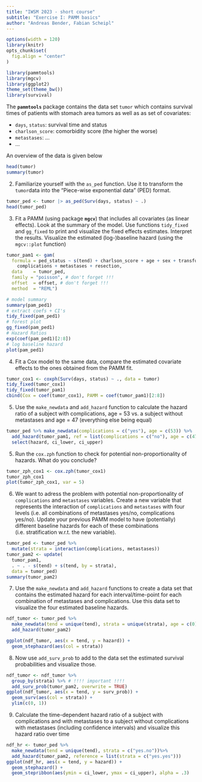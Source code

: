 ```yaml
---
title: "IWSM 2023 - short course"
subtitle: "Exercise I: PAMM basics"
author: "Andreas Bender, Fabian Scheipl"
---
```


```r
options(width = 120)
library(knitr)
opts_chunk$set(
  fig.align = "center"
)
```



```r
library(pammtools)
library(mgcv)
library(ggplot2)
theme_set(theme_bw())
library(survival)
```

The **`pammtools`** package contains the data set `tumor` which contains survival times of patients with stomach area tumors as well as as set of covariates:

- `days`, `status`: survival time and status
- `charlson_score`: comorbidity score (the higher the worse)
- `metastases`: ...
- ...

An overview of the data is given below

```r
head(tumor)
summary(tumor)
```


2. Familiarize yourself with the `as_ped` function. Use it to transform the `tumor`data into the "Piece-wise exponential data" (PED) format.

```r
tumor_ped <- tumor |> as_ped(Surv(days, status) ~ .)
head(tumor_ped)
```


3. Fit a PAMM (using package **`mgcv`**) that includes all covariates (as linear effects). Look at the summary of the model. Use functions `tidy_fixed` and `gg_fixed` to print and visualize the fixed effects estimates. Interpret the results.
Visualize the estimated (log-)baseline hazard (using the `mgcv::plot` function)

```r
tumor_pam1 <- gam(
  formula = ped_status ~ s(tend) + charlson_score + age + sex + transfusion +
    complications + metastases + resection,
  data    = tumor_ped,
  family = "poisson", # don't forget !!!
  offset  = offset, # don't forget !!!
  method  = "REML")

# model summary
summary(pam_ped1)
# extract coefs + CI's
tidy_fixed(pam_ped1)
# forest plot
gg_fixed(pam_ped1)
# Hazard Ratios
exp(coef(pam_ped1)[2:8])
# log baseline hazard
plot(pam_ped1)
```



4. Fit a Cox model to the same data, compare the estimated covariate effects to the ones obtained from the PAMM fit.

```r
tumor_cox1 <- coxph(Surv(days, status) ~ ., data = tumor)
tidy_fixed(tumor_cox1)
tidy_fixed(tumor_pam1)
cbind(Cox = coef(tumor_cox1), PAMM = coef(tumor_pam1)[2:8])
```


5. Use the `make_newdata` and `add_hazard` function to calculate the hazard ratio of a subject with complications, age = 53 vs. a subject without metastases and age = 47 (everything else being equal)

```r
tumor_ped %>% make_newdata(complications = c("yes"), age = c(53)) %>%
  add_hazard(tumor_pam1, ref = list(complications = c("no"), age = c(47))) %>%
  select(hazard, ci_lower, ci_upper)
```


5. Run the `cox.zph` function to check for potential non-proportionality of hazards. What do you conclude?

```r
tumor_zph_cox1 <- cox.zph(tumor_cox1)
tumor_zph_cox1
plot(tumor_zph_cox1, var = 5)
```


6. We want to adress the problem with potential non-proportionality of `complications` and `metastases` variables. Create a new variable that represents the interaction of `complications` and `metastases` with four levels (i.e. all combinations of metastases yes/no, complications yes/no). Update your previous PAMM model to have (potentially) different baseline hazards for each of these combinations (i.e. stratification w.r.t. the new variable).


```r
tumor_ped <- tumor_ped %>%
  mutate(strata = interaction(complications, metastases))
tumor_pam2 <- update(
  tumor_pam1,
  . ~ . - s(tend) + s(tend, by = strata),
  data = tumor_ped)
summary(tumor_pam2)
```


7. Use the `make_newdata` and `add_hazard` functions to create a data set that contains the estimated hazard for each interval/time-point for each combination of metastases and complications. Use this data set to visualize the four estimated baseline hazards.

```r
ndf_tumor <- tumor_ped %>%
  make_newdata(tend = unique(tend), strata = unique(strata), age = c(0), sex = c("male"), transfusion = c("no"), resection = c("no")) %>%
  add_hazard(tumor_pam2)

ggplot(ndf_tumor, aes(x = tend, y = hazard)) +
  geom_stephazard(aes(col = strata))
```

8. Now use `add_surv_prob` to add to the data set the estimated survival probabilities and visualize those.


```r
ndf_tumor <- ndf_tumor %>%
  group_by(strata) %>% # !!!! important !!!!
  add_surv_prob(tumor_pam2, overwrite = TRUE)
ggplot(ndf_tumor, aes(x = tend, y = surv_prob)) +
  geom_surv(aes(col = strata)) +
  ylim(c(0, 1))
```


9. Calculate the time-dependent hazard ratio of a subject with complications and with metastases to a subject without complications with metastases (including confidence intervals) and visualize this hazard ratio over time

```r
ndf_hr <- tumor_ped %>%
  make_newdata(tend = unique(tend), strata = c("yes.no"))%>%
  add_hazard(tumor_pam2, reference = list(strata = c("yes.yes")))
ggplot(ndf_hr, aes(x = tend, y = hazard)) +
  geom_stephazard() +
  geom_stepribbon(aes(ymin = ci_lower, ymax = ci_upper), alpha = .3)
```
